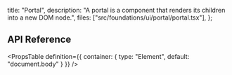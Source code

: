   title: "Portal",
  description:
    "A portal is a component that renders its children into a new DOM node.",
  files: ["src/foundations/ui/portal/portal.tsx"],
};

## API Reference

<PropsTable
  definition={{ container: { type: "Element", default: "document.body" } }}
/>
